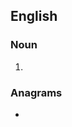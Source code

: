 ==English==

===Noun===
{{head|en|noun form}}

# {{plural of|shooter|lang=en}}

===Anagrams===
* {{anagrams|en|a=ehoorsst|orthoses|re-shoots|reshoots|sheroots|soothers}}